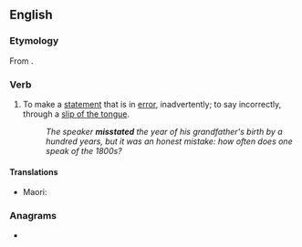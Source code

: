 ==English==

===Etymology===
From {{prefix|en|mis|state}}.

===Verb===
{{en-verb}}

# To make a [[statement]] that is in [[error]], inadvertently; to say incorrectly, through a [[slip of the tongue]].
#: ''The speaker '''misstated''' the year of his grandfather's birth by a hundred years, but it was an honest mistake: how often does one speak of the 1800s?''

====Translations====
{{trans-top|to make a statement that is wrong}}
* Maori: {{t|mi|aweke}}
{{trans-mid}}
{{trans-bottom}}

===Anagrams===
* {{anagrams|en|a=aeimsstt|etatisms|mistaste}}